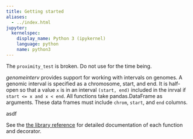 ```yaml
---
title: Getting started
aliases:
  - ../index.html
jupyter:
  kernelspec:
    display_name: Python 3 (ipykernel)
    language: python
    name: python3
---
```


<!-- 
The [foo function](`genominterv.interval_diff`) does ... [](`genominterv.interval_diff`) does ... [](`~genominterv.interval_diff`) does ...
 -->

::: {.callout-warning}

The `proximity_test` is broken. Do not use for the time being.

:::


*genomeinterv* provides support for working with intervals on genomes. A genomic interval is specified as a chromosome, start, and end. It is half-open so that a value `x` is in an interval `(start, end)` included in the inrval if `start <= x and x < end`. All functions take pandas.DataFrame as arguments. These data frames must include `chrom`, `start`, and `end` columns.

asdf

See the [the library reference](../api/) for detailed documentation of each function and decorator.

